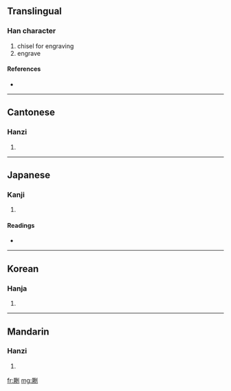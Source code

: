 ==Translingual==

===Han character===
{{Han char|rn=18|rad=刀|as=12|sn=14|four=7220<sub>0</sub>|canj=一人中弓 (MOLN)}}

# chisel for engraving
# engrave

====References====
* {{Han ref|kx=0144.080|dkj=02190|dj=0325.040|hdz=10355.100|uh=5282|ud=21122|bh=B9BB|bd=47547}}

----

==Cantonese==

===Hanzi===
{{yue-hanzi|jyut=|y=kyut3}}

# {{defn|Cantonese|sort=刀12}}

----

==Japanese==

===Kanji===
{{ja-kanji|grade=|rs=刀12}}

# {{defn|Japanese|sort=刀12}}

====Readings====
* {{ja-readings|on=[[けつ]] (ketsu), [[くうち]] (kūchi), [[けい]] (kei), [[け]] (ke)|kun=[[けずる]] (kezuru)}}

----

==Korean==

===Hanja===
{{ko-hanja|hangeul=궤|rv=gwe|mr=kwe}}

# {{defn|Korean|sort=刀12}}

----

==Mandarin==

===Hanzi===
{{cmn-hanzi|pin=[[jué]] ([[jue2]])|wg=chüeh<sup>2</sup>}}

# {{defn|Mandarin|sort=刀12}}

[[fr:劂]]
[[mg:劂]]